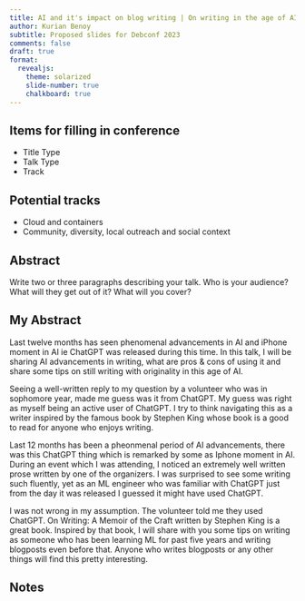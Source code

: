 ```yaml
---
title: AI and it's impact on blog writing | On writing in the age of AI
author: Kurian Benoy
subtitle: Proposed slides for Debconf 2023
comments: false
draft: true
format:
  revealjs:
    theme: solarized
    slide-number: true
    chalkboard: true
---
```


## Items for filling in conference

- Title Type
- Talk Type
- Track

## Potential tracks

- Cloud and containers
- Community, diversity, local outreach and social context

## Abstract

Write two or three paragraphs describing your talk. Who is your audience? What will they get out of it? What will you cover?

## My Abstract

Last twelve months has seen phenomenal advancements in AI and iPhone moment in AI ie ChatGPT was released during this time.
In this talk, I will be sharing AI advancements in writing, what are pros & cons of using it and
share some tips on still writing with originality in this age of AI.

Seeing a well-written reply to my question by a volunteer who was in sophomore year, made me guess was it from ChatGPT.
My guess was right as myself being an active user of ChatGPT. I try to think navigating this as a writer inspired by
the famous book by Stephen King whose book is a good to read for anyone who enjoys writing.

Last 12 months has been a pheonmenal period of AI advancements, there was this ChatGPT thing which is
remarked by some as Iphone moment in AI. During an event which I was attending, I noticed an extremely
well written prose written by one of the organizers. I was surprised to see some writing such fluently,
yet as an ML engineer who was familiar with ChatGPT just from the day it was released I guessed it might
have used ChatGPT.

I was not wrong in my assumption. The volunteer told me they used ChatGPT. 
On Writing: A Memoir of the Craft written by Stephen King is a great book. Inspired by
that book, I will share with you some tips on writing as someone who has
been learning ML for past five years and writing blogposts even before that.
Anyone who writes blogposts or any other things will find this pretty interesting.

## Notes
